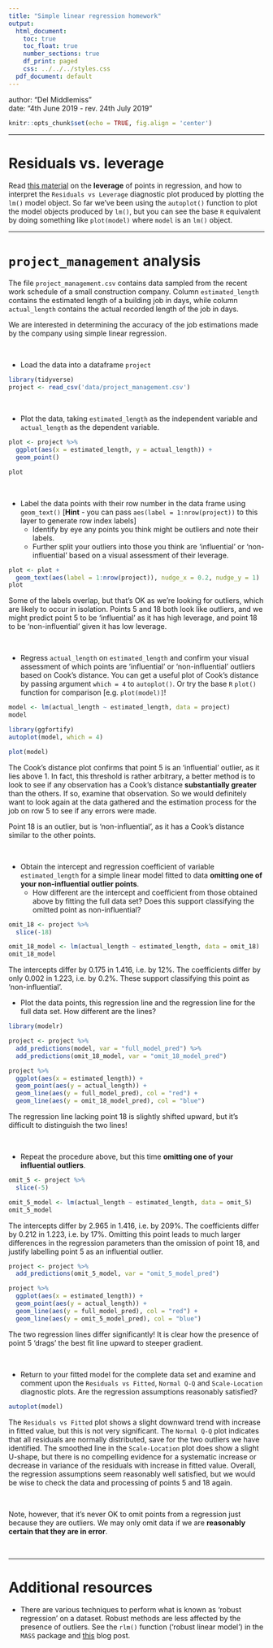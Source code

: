 ```yaml
---
title: "Simple linear regression homework"
output:
  html_document:
    toc: true
    toc_float: true
    number_sections: true
    df_print: paged
    css: ../../../styles.css
  pdf_document: default
---
```


<div class="blame">
author: "Del Middlemiss"<br>
date: "4th June 2019 - rev. 24th July 2019"
</div>

```r
knitr::opts_chunk$set(echo = TRUE, fig.align = 'center')
```

<hr>

# Residuals vs. leverage

Read [this material](https://boostedml.com/2019/03/linear-regression-plots-residuals-vs-leverage.html) on the **leverage** of points in regression, and how to interpret the `Residuals vs Leverage` diagnostic plot produced by plotting the `lm()` model object. So far we've been using the `autoplot()` function to plot the model objects produced by `lm()`, but you can see the base `R` equivalent by doing something like `plot(model)` where `model` is an `lm()` object.

<hr>

# `project_management` analysis

The file `project_management.csv` contains data sampled from the recent work schedule of a small construction company. Column `estimated_length` contains the estimated length of a building job in days, while column `actual_length` contains the actual recorded length of the job in days. 

We are interested in determining the accuracy of the job estimations made by the company using simple linear regression.

<br>

* Load the data into a dataframe `project`
```r
library(tidyverse)
project <- read_csv('data/project_management.csv')
```

<br>

* Plot the data, taking `estimated_length` as the independent variable and `actual_length` as the dependent variable. 

```r
plot <- project %>%
  ggplot(aes(x = estimated_length, y = actual_length)) +
  geom_point()

plot
```


<br>

* Label the data points with their row number in the data frame using `geom_text()` [**Hint** - you can pass `aes(label = 1:nrow(project))` to this layer to generate row index labels]
  - Identify by eye any points you think might be outliers and note their labels.
  - Further split your outliers into those you think are 'influential' or 'non-influential' based on a visual assessment of their leverage.

```r
plot <- plot +
  geom_text(aes(label = 1:nrow(project)), nudge_x = 0.2, nudge_y = 1)
plot
```
Some of the labels overlap, but that's OK as we're looking for outliers, which are likely to occur in isolation. Points $5$ and $18$ both look like outliers, and we might predict point $5$ to be 'influential' as it has high leverage, and point $18$ to be 'non-influential' given it has low leverage.

<br>

* Regress `actual_length` on `estimated_length` and confirm your visual assessment of which points are 'influential' or 'non-influential' outliers based on Cook's distance. You can get a useful plot of Cook's distance by passing argument `which = 4` to `autoplot()`. Or try the base `R` `plot()` function for comparison [e.g. `plot(model)]`!

```r
model <- lm(actual_length ~ estimated_length, data = project)
model
```


```r
library(ggfortify)
autoplot(model, which = 4)
```

```r
plot(model)
```

The Cook's distance plot confirms that point $5$ is an 'influential' outlier, as it lies above $1$. In fact, this threshold is rather arbitrary, a better method is to look to see if any observation has a Cook's distance **substantially greater** than the others. If so, examine that observation.  So we would definitely want to look again at the data gathered and the estimation process for the job on row 5 to see if any errors were made. 

Point $18$ is an outlier, but is 'non-influential', as it has a Cook's distance similar to the other points.

<br>

* Obtain the intercept and regression coefficient of variable `estimated_length` for a simple linear model fitted to data **omitting one of your non-influential outlier points**. 
  - How different are the intercept and coefficient from those obtained above by fitting the full data set? Does this support classifying the omitted point as non-influential? 
  
```r
omit_18 <- project %>%
  slice(-18)

omit_18_model <- lm(actual_length ~ estimated_length, data = omit_18)
omit_18_model
```
The intercepts differ by $0.175$ in $1.416$, i.e. by $12\%$. The coefficients differ by only $0.002$ in $1.223$, i.e. by $0.2\%$. These support classifying this point as 'non-influential'. 
<br>

  - Plot the data points, this regression line and the regression line for the full data set. How different are the lines?
  
```r
library(modelr)

project <- project %>%
  add_predictions(model, var = "full_model_pred") %>%
  add_predictions(omit_18_model, var = "omit_18_model_pred")

project %>%
  ggplot(aes(x = estimated_length)) +
  geom_point(aes(y = actual_length)) +
  geom_line(aes(y = full_model_pred), col = "red") +
  geom_line(aes(y = omit_18_model_pred), col = "blue")
```
The regression line lacking point $18$ is slightly shifted upward, but it's difficult to distinguish the two lines!

<br>

* Repeat the procedure above, but this time **omitting one of your influential outliers**. 

```r
omit_5 <- project %>%
  slice(-5)

omit_5_model <- lm(actual_length ~ estimated_length, data = omit_5)
omit_5_model
```
The intercepts differ by $2.965$ in $1.416$, i.e. by $209\%$. The coefficients differ by $0.212$ in $1.223$, i.e. by $17\%$. Omitting this point leads to much larger differences in the regression parameters than the omission of point $18$, and justify labelling point $5$ as an influential outlier.

```r
project <- project %>%
  add_predictions(omit_5_model, var = "omit_5_model_pred")

project %>%
  ggplot(aes(x = estimated_length)) +
  geom_point(aes(y = actual_length)) +
  geom_line(aes(y = full_model_pred), col = "red") +
  geom_line(aes(y = omit_5_model_pred), col = "blue")
```
The two regression lines differ significantly! It is clear how the presence of point $5$ 'drags' the best fit line upward to steeper gradient.

<br>

* Return to your fitted model for the complete data set and examine and comment upon the `Residuals vs Fitted`, `Normal Q-Q` and `Scale-Location` diagnostic plots. Are the regression assumptions reasonably satisfied?

```r
autoplot(model)
```

The `Residuals vs Fitted` plot shows a slight downward trend with increase in fitted value, but this is not very significant. The `Normal Q-Q` plot indicates that all residuals are normally distributed, save for the two outliers we have identified. The smoothed line in the `Scale-Location` plot does show a slight U-shape, but there is no compelling evidence for a systematic increase or decrease in variance of the residuals with increase in fitted value. Overall, the regression assumptions seem reasonably well satisfied, but we would be wise to check the data and processing of points $5$ and $18$ again. 

<br>
<div class='emphasis'>
Note, however, that it's never OK to omit points from a regression just because they are outliers. We may only omit data if we are **reasonably certain that they are in error**. 
</div>
<br>

<hr>

# Additional resources

* There are various techniques to perform what is known as 'robust regression' on a dataset. Robust methods are less affected by the presence of outliers. See the `rlm()` function ('robust linear model') in the `MASS` package and [this](http://www.alastairsanderson.com/R/tutorials/robust-regression-in-R/) blog post.



